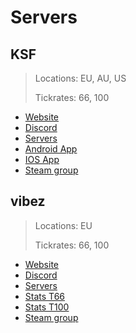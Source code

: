 # Servers

## KSF

> Locations: EU, AU, US
>
> Tickrates: 66, 100

- [Website](https://ksfclan.com/)
- [Discord](https://discord.gg/JmmS8khk)
- [Servers](http://surf.ksfclan.com/connect/)
- [Android App](https://play.google.com/store/apps/details?id=com.seanhurley.KSFSurf)
- [IOS App](https://apps.apple.com/de/app/ksf-surf/id1512810675)
- [Steam group](https://steamcommunity.com/groups/ksfcommunity)

## vibez

> Locations: EU
>
> Tickrates: 66, 100

- [Website](https://vibez-clan.de/)
- [Discord](https://discord.gg/9EsMDB9)
- [Servers](https://vibez.960.eu/)
- [Stats T66](https://vibez-clan.de/timer66/index.php)
- [Stats T100](https://vibez-clan.de/timer100/index.php)
- [Steam group](https://steamcommunity.com/groups/VIBEZJunior)
